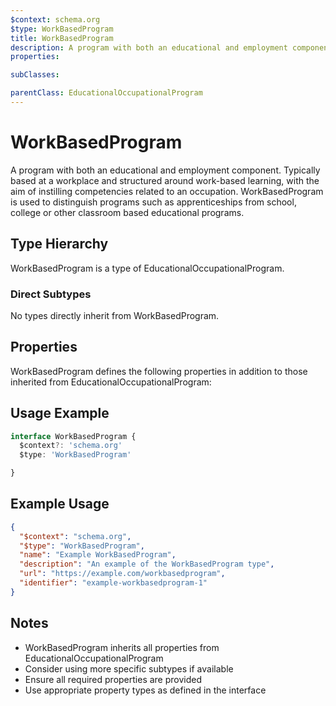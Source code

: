 ```yaml
---
$context: schema.org
$type: WorkBasedProgram
title: WorkBasedProgram
description: A program with both an educational and employment component. Typically based at a workplace and structured around work-based learning, with the aim of instilling competencies related to an occupation. WorkBasedProgram is used to distinguish programs such as apprenticeships from school, college or other classroom based educational programs.
properties:

subClasses:

parentClass: EducationalOccupationalProgram
---
```


# WorkBasedProgram

A program with both an educational and employment component. Typically based at a workplace and structured around work-based learning, with the aim of instilling competencies related to an occupation. WorkBasedProgram is used to distinguish programs such as apprenticeships from school, college or other classroom based educational programs.

## Type Hierarchy

WorkBasedProgram is a type of EducationalOccupationalProgram.

### Direct Subtypes

No types directly inherit from WorkBasedProgram.

## Properties

WorkBasedProgram defines the following properties in addition to those inherited from EducationalOccupationalProgram:



## Usage Example

```typescript
interface WorkBasedProgram {
  $context?: 'schema.org'
  $type: 'WorkBasedProgram'

}
```

## Example Usage

```json
{
  "$context": "schema.org",
  "$type": "WorkBasedProgram",
  "name": "Example WorkBasedProgram",
  "description": "An example of the WorkBasedProgram type",
  "url": "https://example.com/workbasedprogram",
  "identifier": "example-workbasedprogram-1"
}
```

## Notes

- WorkBasedProgram inherits all properties from EducationalOccupationalProgram
- Consider using more specific subtypes if available
- Ensure all required properties are provided
- Use appropriate property types as defined in the interface
